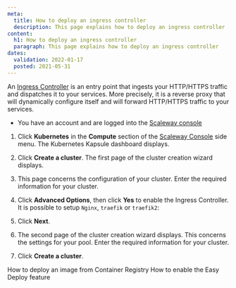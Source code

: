 ```yaml
---
meta:
  title: How to deploy an ingress controller
  description: This page explains how to deploy an ingress controller
content:
  h1: How to deploy an ingress controller
  paragraph: This page explains how to deploy an ingress controller
dates:
  validation: 2022-01-17
  posted: 2021-05-31
---
```


An [Ingress Controller](/compute/kubernetes/concepts#ingress-controller) is an entry point that ingests your HTTP/HTTPS traffic and dispatches it to your services. More precisely, it is a reverse proxy that will dynamically configure itself and will forward HTTP/HTTPS traffic to your services.

<Message type="requirement">

  - You have an account and are logged into the [Scaleway console](https://console.scaleway.com) 

</Message>

1. Click **Kubernetes** in the **Compute** section of the [Scaleway Console](https://console.scaleway.com) side menu. The Kubernetes Kapsule dashboard displays.

2. Click **Create a cluster**. The first page of the cluster creation wizard displays.

3. This page concerns the configuration of your cluster. Enter the required information for your cluster.

4. Click **Advanced Options**, then click **Yes** to enable the Ingress Controller. It is possible to setup `Nginx`, `traefik` or `traefik2`:
  <Lightbox src="assets/scaleway-kapsule_ingress.png" alt="" />

5. Click **Next**. 

6. The second page of the cluster creation wizard displays. This concerns the settings for your pool. Enter the required information for your cluster.

7. Click **Create a cluster**.

<Navigation title="See Also">
  <PreviousButton to="/compute/kubernetes/how-to/deploy-image-from-container-registry/">How to deploy an image from Container Registry</PreviousButton>
  <NextButton to="/compute/kubernetes/how-to/enable-easy-deploy/">How to enable the Easy Deploy feature</NextButton>
</Navigation>
